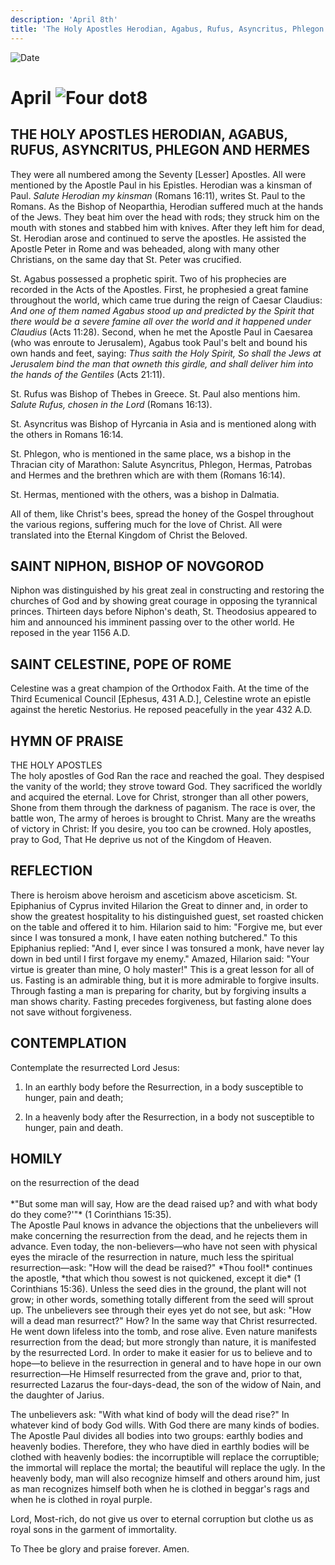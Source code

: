 ```yaml
---
description: 'April 8th'
title: 'The Holy Apostles Herodian, Agabus, Rufus, Asyncritus, Phlegon and Hermes, St. Niphon, Bishop of Novgorod, St. Celestine, Pope of Rome'
---
```


<RunningHead />
<Image src="/title-imprint.png" height={68} width={50} alt="Date" className="title-imprint"/>

# <div id="date">April <Image className="four-dot" src="/four-dot.png" height={15} width={15} alt="Four dot" />8</div>

## THE HOLY APOSTLES HERODIAN, AGABUS, RUFUS, ASYNCRITUS, PHLEGON AND HERMES

They were all numbered among the Seventy [Lesser] Apostles. All were mentioned by the Apostle Paul in his Epistles. Herodian was a kinsman of Paul. *Salute Herodian my kinsman* (Romans 16:11), writes St. Paul to the Romans. As the Bishop of Neoparthia, Herodian suffered much at the hands of the Jews. They beat him over the head with rods; they struck him on the mouth with stones and stabbed him with knives. After they left him for dead, St. Herodian arose and continued to serve the apostles. He assisted the Apostle Peter in Rome and was beheaded, along with many other Christians, on the same day that St. Peter was crucified.

St. Agabus possessed a prophetic spirit. Two of his prophecies are recorded in the Acts of the Apostles. First, he prophesied a great famine throughout the world, which came true during the reign of Caesar Claudius: *And one of them named Agabus stood up and predicted by the Spirit that there would be a severe famine all over the world and it happened under Claudius* (Acts 11:28). Second, when he met the Apostle Paul in Caesarea (who was enroute to Jerusalem), Agabus took Paul's belt and bound his own hands and feet, saying: *Thus saith the Holy Spirit, So shall the Jews at Jerusalem bind the man that owneth this girdle, and shall deliver him into the hands of the Gentiles* (Acts 21:11).

St. Rufus was Bishop of Thebes in Greece. St. Paul also mentions him. *Salute Rufus, chosen in the Lord* (Romans 16:13).

St. Asyncritus was Bishop of Hyrcania in Asia and is mentioned along with the others in Romans 16:14.

St. Phlegon, who is mentioned in the same place, ws a bishop in the Thracian city of Marathon: Salute Asyncritus, Phlegon, Hermas, Patrobas and Hermes and the brethren which are with them (Romans 16:14).

St. Hermas, mentioned with the others, was a bishop in Dalmatia.

All of them, like Christ's bees, spread the honey of the Gospel throughout the various regions, suffering much for the love of Christ. All were translated into the Eternal Kingdom of Christ the Beloved.

## SAINT NIPHON, BISHOP OF NOVGOROD

Niphon was distinguished by his great zeal in constructing and restoring the churches of God and by showing great courage in opposing the tyrannical princes. Thirteen days before Niphon's death, St. Theodosius appeared to him and announced his imminent passing over to the other world. He reposed in the year 1156 A.D.

## SAINT CELESTINE, POPE OF ROME

Celestine was a great champion of the Orthodox Faith. At the time of the Third Ecumenical Council [Ephesus, 431 A.D.], Celestine wrote an epistle against the heretic Nestorius. He reposed peacefully in the year 432 A.D.


## HYMN OF PRAISE
<div style={{textAlign:'center', color:'crimson', fontWeight:'bold'}}>
THE HOLY APOSTLES
</div>
The holy apostles of God  
Ran the race and reached the goal.  
They despised the vanity of the world; they strove toward God.  
They sacrificed the worldly and acquired the eternal.  
Love for Christ, stronger than all other powers,  
Shone from them through the darkness of paganism.  
The race is over, the battle won,  
The army of heroes is brought to Christ.  
Many are the wreaths of victory in Christ:  
If you desire, you too can be crowned.  
Holy apostles, pray to God,  
That He deprive us not of the Kingdom of Heaven.  


## REFLECTION

There is heroism above heroism and asceticism above asceticism. St. Epiphanius of Cyprus invited Hilarion the Great to dinner and, in order to show the greatest hospitality to his distinguished guest, set roasted chicken on the table and offered it to him. Hilarion said to him: "Forgive me, but ever since I was tonsured a monk, I have eaten nothing butchered." To this Epiphanius replied: "And I, ever since I was tonsured a monk, have never lay down in bed until I first forgave my enemy." Amazed, Hilarion said: "Your virtue is greater than mine, O holy master!" This is a great lesson for all of us. Fasting is an admirable thing, but it is more admirable to forgive insults. Through fasting a man is preparing for charity, but by forgiving insults a man shows charity. Fasting precedes forgiveness, but fasting alone does not save without forgiveness.


## CONTEMPLATION

Contemplate the resurrected Lord Jesus:

1. In an earthly body before the Resurrection, in a body susceptible to hunger, pain and death;

2. In a heavenly body after the Resurrection, in a body not susceptible to hunger, pain and death.


## HOMILY
<div style={{textAlign:'center', color:'crimson', fontWeight:'bold'}}>
on the resurrection of the dead
</div><br />
<div style={{textAlign:'right'}}>
*"But some man will say, How are the dead raised up? and with what body do they come?'"* (1 Corinthians 15:35).
</div>
The Apostle Paul knows in advance the objections that the unbelievers will make concerning the resurrection from the dead, and he rejects them in advance. Even today, the non-believers—who have not seen with physical eyes the miracle of the resurrection in nature, much less the spiritual resurrection—ask: "How will the dead be raised?" *Thou fool!* continues the apostle, *that which thou sowest is not quickened, except it die* (1 Corinthians 15:36). Unless the seed dies in the ground, the plant will not grow; in other words, something totally different from the seed will sprout up. The unbelievers see through their eyes yet do not see, but ask: "How will a dead man resurrect?" How? In the same way that Christ resurrected. He went down lifeless into the tomb, and rose alive. Even nature manifests resurrection from the dead; but more strongly than nature, it is manifested by the resurrected Lord. In order to make it easier for us to believe and to hope—to believe in the resurrection in general and to have hope in our own resurrection—He Himself resurrected from the grave and, prior to that, resurrected Lazarus the four-days-dead, the son of the widow of Nain, and the daughter of Jarius.

The unbelievers ask: "With what kind of body will the dead rise?" In whatever kind of body God wills. With God there are many kinds of bodies. The Apostle Paul divides all bodies into two groups: earthly bodies and heavenly bodies. Therefore, they who have died in earthly bodies will be clothed with heavenly bodies: the incorruptible will replace the corruptible; the immortal will replace the mortal; the beautiful will replace the ugly. In the heavenly body, man will also recognize himself and others around him, just as man recognizes himself both when he is clothed in beggar's rags and when he is clothed in royal purple.

Lord, Most-rich, do not give us over to eternal corruption but clothe us as royal sons in the garment of immortality.

To Thee be glory and praise forever. Amen.